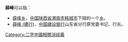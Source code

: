 '''薛峰'''可以指：
* [[薛峰乡|薛峰乡]]，[[中华人民共和国|中国]][[陕西省|陕西省]][[渭南市|渭南市]][[韩城市|韩城市]]下辖的一个[[乡级行政区|乡]]。
* [[薛峰_(建行)|薛峰 (建行)]]，[[中国建设银行|中国建设银行]]山东省分行原党委书记、行长。

{{消歧义}}

[[Category:二字中國相關消歧義|Category:二字中國相關消歧義]]